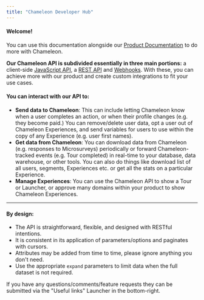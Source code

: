 ```yaml
---
title: "Chameleon Developer Hub"
---
```


#### Welcome!

You can use this documentation alongside our [Product Documentation](https://help.chameleon.io/) to do more with Chameleon.

**Our Chameleon API is subdivided essentially in three main portions:** a client-side [JavaScript API](/js/overview), a [REST API](/apis/overview) and [Webhooks](/webhooks/overview). With these, you can achieve more with our product and create custom integrations to fit your use cases.

#### You can interact with our API to:

- **Send data to Chameleon**: This can include letting Chameleon know when a user completes an action, or when their profile changes (e.g. they become paid.) You can remove/delete user data, opt a user out of Chameleon Experiences, and send variables for users to use within the copy of any Experience (e.g. user first names).
- **Get data from Chameleon**: You can download data from Chameleon (e.g. responses to Microsurveys) periodically or forward Chameleon-tracked events (e.g. Tour completed) in real-time to your database, data warehouse, or other tools. You can also do things like download list of all users, segments, Experiences etc. or get all the stats on a particular Experience.
- **Manage Experiences**: You can use the Chameleon API to show a Tour or Launcher, or approve many domains within your product to show Chameleon Experiences.

---

#### By design:

- The API is straightforward, flexible, and designed with RESTful intentions.
- It is consistent in its application of parameters/options and paginates with cursors.
- Attributes may be added from time to time, please ignore anything you don't need.
- Use the appropriate `expand` parameters to limit data when the full dataset is not required.

<Info>
If you have any questions/comments/feature requests they can be submitted via the "Useful links" Launcher in the bottom-right.
</Info>